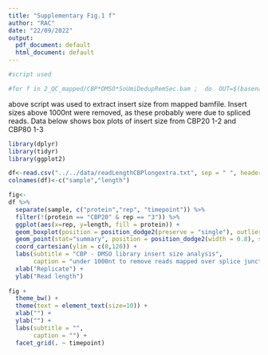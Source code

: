 ```yaml
---
title: "Supplementary Fig.1 f"
author: "RAC"
date: "22/09/2022"
output:
  pdf_document: default
  html_document: default
---
```


```r
#script used 

#for f in 2_QC_mapped/CBP*DMSO*SoUmiDedupRemSec.bam ;  do  OUT=$(basename $f | sed 's/SoUmiDedupRemSec.bam//g') ; samtools view -f66 $f | cut -f9 | awk '{print sqrt($0^2)}' | awk '$0<1000' | sed 's/  /\t/g' > "3_read_length/"$OUT"readlengthlong.txt" ; done 
```
above script was used to extract insert size from mapped bamfile. Insert sizes above 1000nt were removed, as these probably were due to spliced reads. Data below shows box plots of insert size from CBP20 1-2 and CBP80 1-3
```r
library(dplyr)
library(tidyr)
library(ggplot2)

df<-read.csv("../../data/readLengthCBPlongextra.txt", sep = " ", header = F) 
colnames(df)<-c("sample","length")

fig<-
df %>% 
  separate(sample, c("protein","rep", "timepoint")) %>%
  filter(!(protein == "CBP20" & rep == "3")) %>%
  ggplot(aes(x=rep, y=length, fill = protein)) + 
  geom_boxplot(position = position_dodge2(preserve = "single"), outlier.shape = NA, width = 0.8) + 
  geom_point(stat="summary", position = position_dodge2(width = 0.8), size = 1) + 
  coord_cartesian(ylim = c(0,120)) + 
  labs(subtitle = "CBP - DMSO library insert size analysis",
       caption = "under 1000nt to remove reads mapped over splice junctions") + 
  xlab("Replicate") + 
  ylab("Read length") 
  
fig + 
  theme_bw() + 
  theme(text = element_text(size=10)) +
  xlab("") + 
  ylab("") + 
  labs(subtitle = "",
       caption = "") + 
  facet_grid(. ~ timepoint) 

  
```

